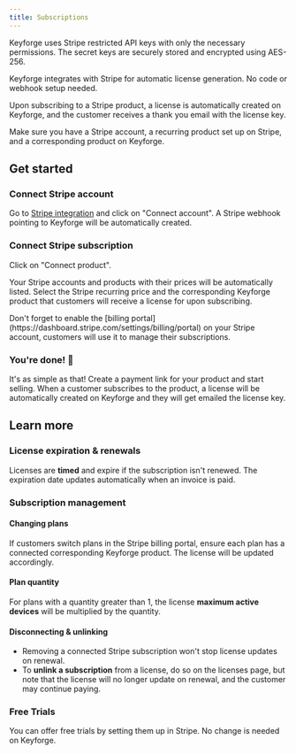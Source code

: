 ```yaml
---
title: Subscriptions
---
```


<Callout>
  Keyforge uses Stripe restricted API keys with only the necessary permissions.
  The secret keys are securely stored and encrypted using AES-256.
</Callout>

Keyforge integrates with Stripe for automatic license generation. No code or webhook setup needed.

Upon subscribing to a Stripe product, a license is automatically created on Keyforge, and the customer receives a thank you email with the license key.

Make sure you have a Stripe account, a recurring product set up on Stripe, and a corresponding product on Keyforge.

## Get started

<Steps>
<Step>

### Connect Stripe account

Go to [Stripe integration](https://keyforge.dev/dashboard/integrations/stripe) and click on "Connect account". A Stripe webhook pointing to Keyforge will be automatically created.

<ImageZoom
  src="https://r2.keyforge.dev/docs-stripe-integration-connect-account.png"
  alt="Connect Stripe account"
  width={1920}
  height={1080}
  unoptimized
/>

</Step>

<Step>

### Connect Stripe subscription

Click on "Connect product".

Your Stripe accounts and products with their prices will be automatically listed. Select the Stripe recurring price and the corresponding Keyforge product that customers will receive a license for upon subscribing.

<Callout type="warn">
  Don't forget to enable the [billing
  portal](https://dashboard.stripe.com/settings/billing/portal) on your Stripe
  account, customers will use it to manage their subscriptions.
</Callout>

<ImageZoom
  src="https://r2.keyforge.dev/docs-stripe-integration-connect-subscription.png"
  alt="Connect Stripe subscription"
  width={1920}
  height={1080}
  unoptimized
/>

</Step>

<Step>

### You're done! 🎉

It's as simple as that! Create a payment link for your product and start selling. When a customer subscribes to the product, a license will be automatically created on Keyforge and they will get emailed the license key.

</Step>

</Steps>

## Learn more

### License expiration & renewals

Licenses are **timed** and expire if the subscription isn't renewed. The expiration date updates automatically when an invoice is paid.

### Subscription management

#### Changing plans

If customers switch plans in the Stripe billing portal, ensure each plan has a connected corresponding Keyforge product. The license will be updated accordingly.

#### Plan quantity

For plans with a quantity greater than 1, the license **maximum active devices** will be multiplied by the quantity.

#### Disconnecting & unlinking

- Removing a connected Stripe subscription won't stop license updates on renewal.
- To **unlink a subscription** from a license, do so on the licenses page, but note that the license will no longer update on renewal, and the customer may continue paying.

### Free Trials

You can offer free trials by setting them up in Stripe. No change is needed on Keyforge.
